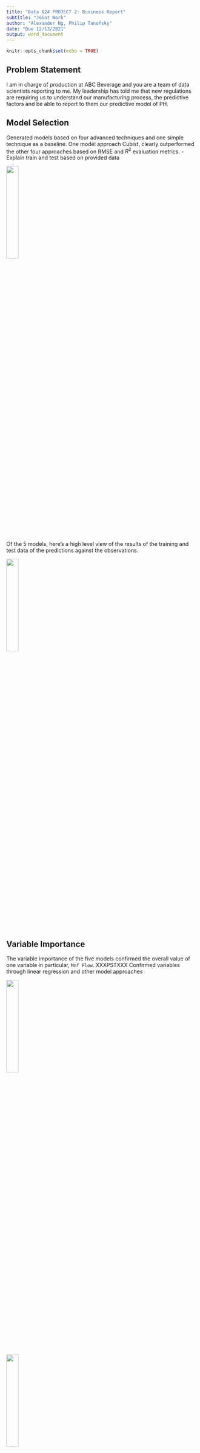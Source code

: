 ```yaml
---
title: "Data 624 PROJECT 2: Business Report"
subtitle: "Joint Work"
author: "Alexander Ng, Philip Tanofsky"
date: "Due 12/13/2021"
output: word_document
---
```


```r
knitr::opts_chunk$set(echo = TRUE)
```

## Problem Statement

I am in charge of production at ABC Beverage and you are a team of data scientists reporting to me. My leadership has told me that new regulations are requiring us to understand our manufacturing process, the predictive factors and be able to report to them our predictive model of PH.

## Model Selection

Generated models based on four advanced techniques and one simple technique as a baseline. One model approach Cubist, clearly outperformed the other four approaches based on RMSE and $R^2$ evaluation metrics.
- Explain train and test based on provided data

![](ModelResultsTable.jpg){width=25%}

Of the 5 models, here's a high level view of the results of the training and test data of the predictions against the observations.

![](ObsVsPredsPlot.png){width=25%}

## Variable Importance

The variable importance of the five models confirmed the overall value of one variable in particular, `Mnf Flow`. XXXPSTXXX Confirmed variables through linear regression and other model approaches

![](CubistVarImp.jpg){width=25%}

![](CubistBoxPlot.jpg){width=25%}

Given the Cubist model the top 5 recommendations are 

* Mnf Flow: Inverse Correlation

* Balling Lvl: Positive Correlation

* Balling: Slight negative correlation

* Alch Rel: Positive Correlation

* Pressure Vacuum: Slight negative correlation

# BLUF

The Cubist model produces the best RMSE and $R^2$ results over other advanced model techniques of Gradient Boosted Trees (GBM), CART, MARS, and baseline linear regression models.

Data pre-processing to address missing values and outliers.

Of the XX (32?) provided predictor variables, variable importance

## Preprocessing info

Defense of using all the variables, missing data imputation, replace outliers and zeroes


## Decision Tree to provide more context

CART tree: Help to comprehend which variables are valuable

![](CartTreePlot.png){width=25%}

Results of the full train
- similar results emerge and thus the model is not overfitting

Variable Importance and impact on PH
- copy from the final section of the larger doc
